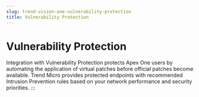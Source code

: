 ```yaml
---
slug: trend-vision-one-vulnerability-protection
title: Vulnerability Protection
---
```

# Vulnerability Protection

Integration with Vulnerability Protection protects Apex One users by automating the application of virtual patches before official patches become available. Trend Micro provides protected endpoints with recommended Intrusion Prevention rules based on your network performance and security priorities.
:::
